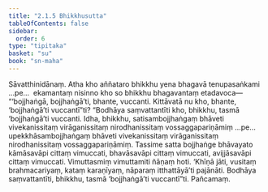 ```yaml
---
title: "2.1.5 Bhikkhusutta"
tableOfContents: false
sidebar:
  order: 6
type: "tipitaka"
basket: "su"
book: "sn-maha"
---
```



<DynamicBreadcrumb />

<Division number="186" book="sn-maha" bookNo="14" page="65">

<Paragraph number="397" book="sn-maha">
Sāvatthinidānaṃ. Atha kho aññataro bhikkhu yena bhagavā tenupasaṅkami …pe…  ekamantaṃ nisinno kho so bhikkhu bhagavantaṃ etadavoca—  “‘bojjhaṅgā, bojjhaṅgā’ti, bhante, vuccanti. Kittāvatā nu kho, bhante, ‘bojjhaṅgā’ti vuccantī”ti? “Bodhāya saṃvattantīti kho, bhikkhu, tasmā ‘bojjhaṅgā’ti vuccanti. Idha, bhikkhu, satisambojjhaṅgaṃ bhāveti vivekanissitaṃ virāganissitaṃ nirodhanissitaṃ vossaggapariṇāmiṃ …pe…  upekkhāsambojjhaṅgaṃ bhāveti vivekanissitaṃ virāganissitaṃ nirodhanissitaṃ vossaggapariṇāmiṃ. Tassime satta bojjhaṅge bhāvayato kāmāsavāpi cittaṃ vimuccati, bhavāsavāpi cittaṃ vimuccati, avijjāsavāpi cittaṃ vimuccati. Vimuttasmiṃ vimuttamiti ñāṇaṃ hoti. ‘Khīṇā jāti, vusitaṃ brahmacariyaṃ, kataṃ karaṇīyaṃ, nāparaṃ itthattāyā’ti pajānāti. Bodhāya saṃvattantīti, bhikkhu, tasmā ‘bojjhaṅgā’ti vuccantī”ti.

</Paragraph>
</Division>

<Paragraph number="398" type="center" book="sn-maha">
Pañcamaṃ.
</Paragraph>